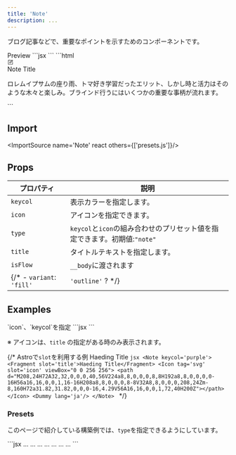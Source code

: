 ```yaml
---
title: 'Note'
description: ...
---
```



ブログ記事などで、重要なポイントを示すためのコンポーネントです。


<Preview>
	<PreviewTitle>Preview</PreviewTitle>
	<PreviewArea resize p='30'>
		<Note title='Note Title'>
			<Dummy lang='ja' />
		</Note>
	</PreviewArea>
	<PreviewCode slot='tab' label='JSX'>
		```jsx
		<Note title='Note Title'>
			<Dummy lang='ja' />
		</Note>
		```
	</PreviewCode>
	<PreviewCode slot='tab' label='HTML'>
	```html
	<div class="c--note l--stack u--colbox -p:30 -bd:is -bdc: -bdrs: -g:20" style="--keycol:var(--gray);--bdc:var(--keycol);--bdw:4px;--bdrs:2px">
		<div class="c--note__head l--flex -fw:bold -ai:c -g:10">
			<div class="c--note__icon l--center -fz:xl -c" style="--c:var(--keycol)">
				<svg xmlns="http://www.w3.org/2000/svg" viewBox="0 0 256 256" width="1em" height="1em" fill="currentColor" focusable="false" class="l--icon" aria-hidden="true">
					<path d="M229.66,58.34l-32-32a8,8,0,0,0-11.32,0l-96,96A8,8,0,0,0,88,128v32a8,8,0,0,0,8,8h32a8,8,0,0,0,5.66-2.34l96-96A8,8,0,0,0,229.66,58.34ZM124.69,152H104V131.31l64-64L188.69,88ZM200,76.69,179.31,56,192,43.31,212.69,64ZM224,120v88a16,16,0,0,1-16,16H48a16,16,0,0,1-16-16V48A16,16,0,0,1,48,32h88a8,8,0,0,1,0,16H48V208H208V120a8,8,0,0,1,16,0Z">
					</path>
				</svg>
			</div>
			<span class="c--note__title">Note Title</span>
		</div>
		<div class="c--note__body is--flow -flow:s">
			<p> ロレムイプサムの座り雨、トマ好き学習だったエリット、しかし時と活力はそのような木々と楽しみ。ブラインド行うにはいくつかの重要な事柄が流れます。 </p>
		</div>
	</div>
	```
	</PreviewCode>
</Preview>


## Import
<ImportSource name='Note' react others={['presets.js']}/>


## Props

| プロパティ | 説明 |
|---|---|
|`keycol`| 表示カラーを指定します。|
|`icon`| アイコンを指定できます。|
|`type`|`keycol`と`icon`の組み合わせのプリセット値を指定できます。初期値:`"note"`|
|`title`|タイトルテキストを指定します。|
|`isFlow`|`__body`に渡されます|
{/* - `variant`: `'fill'` | `'outline'` ? */}



## Examples

<Preview>
	<PreviewTitle>`icon`、`keycol`を指定</PreviewTitle>
	<PreviewArea p='30'>
		<Note title='Heading text...' icon='star' keycol='blue'>
			<Dummy lang='ja'/>
		</Note>
	</PreviewArea>
	<PreviewCode>
		```jsx
		<Note title='Heading text...' icon='star' keycol='blue'>
			<Dummy lang='ja'/>
		</Note>
		```
	</PreviewCode>
</Preview>

<HelpText>※ アイコンは、`title` の指定がある時のみ表示されます。</HelpText>


{/* <Preview>
	<PreviewTitle>
		Astroで`slot`を利用する例
	</PreviewTitle>
	<PreviewArea p='30'>
		<Note keycol='purple'>
			<Fragment slot='title'>Haeding Title</Fragment>
			<Icon tag='svg' slot='icon' viewBox="0 0 256 256">
				<path d="M208,24H72A32,32,0,0,0,40,56V224a8,8,0,0,0,8,8H192a8,8,0,0,0,0-16H56a16,16,0,0,1,16-16H208a8,8,0,0,0,8-8V32A8,8,0,0,0,208,24Zm-8,160H72a31.82,31.82,0,0,0-16,4.29V56A16,16,0,0,1,72,40H200Z"></path>
			</Icon>
			<Dummy lang='ja'/>
		</Note>
	</PreviewArea>
	<PreviewCode>
		```jsx
		<Note keycol='purple'>
			<Fragment slot='title'>Haeding Title</Fragment>
			<Icon tag='svg' slot='icon' viewBox="0 0 256 256">
				<path d="M208,24H72A32,32,0,0,0,40,56V224a8,8,0,0,0,8,8H192a8,8,0,0,0,0-16H56a16,16,0,0,1,16-16H208a8,8,0,0,0,8-8V32A8,8,0,0,0,208,24Zm-8,160H72a31.82,31.82,0,0,0-16,4.29V56A16,16,0,0,1,72,40H200Z"></path>
			</Icon>
			<Dummy lang='ja'/>
		</Note>
		```
	</PreviewCode>
</Preview> */}


### Presets

このページで紹介している構築例では、`type`を指定できるようにしています。

<Preview>
	<PreviewArea p='30'>
		<Note title='Note: type="note"' type='note'>
			<Dummy length='codes' lang='ja'/>
		</Note>
		<Note title='Note: type="alert"' type='alert'>
			<Dummy length='codes' lang='ja'/>
		</Note>
		<Note title='Note: type="warning"' type='warning'>
			<Dummy length='codes' lang='ja'/>
		</Note>
		<Note title='Note: type="point"' type='point'>
			<Dummy length='codes' lang='ja'/>
		</Note>
		<Note title='Note: type="check"' type='check'>
			<Dummy length='codes' lang='ja'/>
		</Note>
		<Note title='Note: type="info"' type='info'>
			<Dummy length='codes' lang='ja'/>
		</Note>
		<Note title='Note: type="help"' type='help'>
			<Dummy length='codes' lang='ja'/>
		</Note>
	</PreviewArea>
	<PreviewCode>
		```jsx
		<Note title='type="note"' type='note'>...</Note>
		<Note title='type="alert"' type='alert'>...</Note>
		<Note title='type="warning"' type='warning'>...</Note>
		<Note title='type="point"' type='point'>...</Note>
		<Note title='type="check"' type='check'>...</Note>
		<Note title='type="info"' type='info'>...</Note>
		<Note title='type="help"' type='help'>...</Note>
		```
	</PreviewCode>
</Preview>
